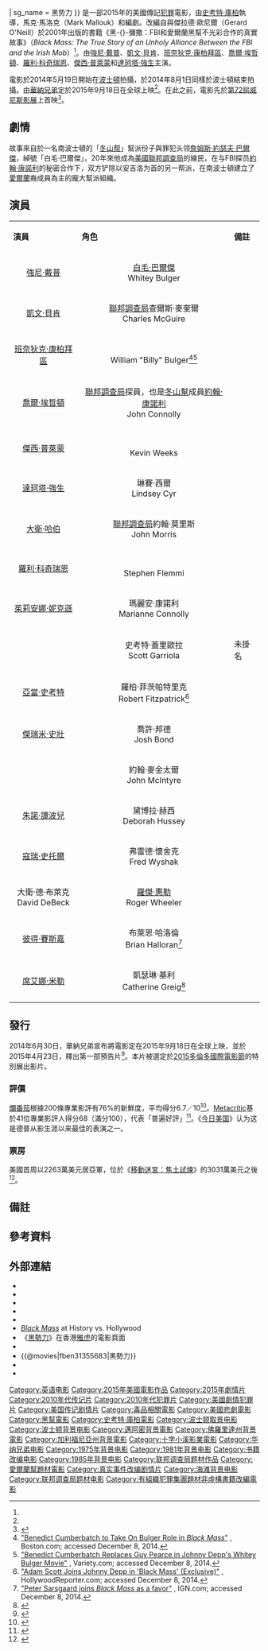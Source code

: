 {{noteTA
|T=zh-cn:黑色弥撒 (2015年电影);zh-hk:極黑勢力;zh-tw:黑勢力 (2015年電影);zh-sg:黑势力 (2015年电影);
|G1=Show
|G2=Movie
|1=zh-hk:史葛·古巴;zh-tw:史考特·庫柏;zh-cn:斯科特·库珀;
}}
{{otheruses|黑勢力}}
{{Infobox film
| name           = 黑勢力
| original_name  = {{lang|en|''Black Mass''}}
| image          = Black Mass poster.jpg
| caption        = 電影海報
| director       = [[史考特·庫柏|史考特·庫柏]]
| producer       = {{link-en|約翰·萊舍|John Lesher (producer)}}<br />{{link-en|布萊恩·奧利佛|Brian Oliver (producer)}}<br />史考特·庫柏<br />派屈克·麥考密克（Patrick McCormick）<br />泰勒·湯普森（Tyler Thompson）	
| writer         = {{link-en|傑茲·巴特華滋|Jez Butterworth}}<br />馬克·馬洛克（Mark Mallouk）
| based_on       = {{based on|黑-{}-彌撒：FBI和愛爾蘭黑幫不光彩合作的真實故事|{{link-en|迪克·萊爾|Dick Lehr}}與傑拉德·歐尼爾}}<ref name="novel-2001">2001，ISBN 978-006-095-925-8{{en}}；2015，ISBN 978-161-039-553-3{{en}}</ref>
| starring       = [[強尼·戴普|強尼·戴普]]<br />[[喬爾·埃哲頓|喬爾·埃哲頓]]<br />[[班奈狄克·康柏拜區|班奈狄克·康柏拜區]]<br />[[羅利·科奇瑞恩|羅利·科奇瑞恩]]<br />[[凱文·貝肯|凱文·貝肯]]<br />[[傑西·普萊蒙|傑西·普萊蒙]]<br />[[彼得·賽斯嘉|彼得·賽斯嘉]]<br />[[達珂塔·強生|達珂塔·強生]]<br />[[寇瑞·史托爾|寇瑞·史托爾]]
| music          = [[Junkie_XL|湯姆·霍肯伯格]]<ref>{{cite web|url=http://filmmusicreporter.com/2015/05/06/tom-holkenborg-junkie-xl-to-score-scott-coopers-black-mass/|title=Tom Holkenborg (Junkie XL) to Score Scott Cooper's 'Black Mass' -  Film Music Reporter|work=filmmusicreporter.com|accessdate=2015-12-23|archive-date=2016-03-03|archive-url=https://web.archive.org/web/20160303183539/http://filmmusicreporter.com/2015/05/06/tom-holkenborg-junkie-xl-to-score-scott-coopers-black-mass/|dead-url=no}}</ref>
| cinematography = {{link-en|高柳雅暢|Masanobu Takayanagi}}
| editing        = {{link-en|大衛·羅森布魯姆|David Rosenbloom}}<ref name=autogenerated2>{{Cite web |url=http://www.latino-review.com/news/filming-starts-on-untitled-whitey-bulger-film-starring-johnny-depp |title=Filming Starts on Untitled Whitey Bulger Film, Starring Johnny Depp — Latino-Review.com<!-- Bot generated title --> |accessdate=2015-04-25 |archive-date=2014-05-22 |archive-url=https://web.archive.org/web/20140522075934/http://www.latino-review.com/news/filming-starts-on-untitled-whitey-bulger-film-starring-johnny-depp |dead-url=no }}</ref>
| studio         = [[十字小溪影業|十字小溪影業]]<br />{{link-en|RatPac-Dune Entertainment|RatPac-Dune Entertainment}}<br />{{link-en|Infinitum Nihil|Infinitum Nihil}}<br />Vendian Entertainment
| distributor    = [[華納兄弟|華納兄弟]]
| released       = {{Film date|2015|9|04|[[第72屆威尼斯影展|威尼斯首映]]]|2015|9|17|新加坡|2015|9|18|美國|2015|10|23|台灣|2015|10|29|香港}}
| runtime        = 122分鐘
| country        = {{USA}}
| language       = 英語
| budget         = 5300萬美元<ref>{{Cite web |url=http://blogs.indiewire.com/theplaylist/johnny-depp-may-circle-back-to-whitey-bulger-pic-black-mass-with-scott-cooper-directing-20140114 |title=存档副本 |access-date=2015-04-25 |archive-url=https://web.archive.org/web/20140217192638/http://blogs.indiewire.com/theplaylist/johnny-depp-may-circle-back-to-whitey-bulger-pic-black-mass-with-scott-cooper-directing-20140114 |archive-date=2014-02-17 |dead-url=yes }}</ref><ref>{{Cite web |url=http://m.imdb.com/title/tt1355683/ |title=存档副本 |accessdate=2015-04-25 |archive-date=2015-10-04 |archive-url=https://web.archive.org/web/20151004045824/http://m.imdb.com/title/tt1355683/ |dead-url=no }}</ref>
| gross          = 9977萬美元
| cn_name        = 黑色弥撒{{small|（影碟）}}
| hk_name        = 極黑勢力
| tw_name        = 黑勢力<ref>{{@movies|id=fben31355683| title= 黑勢力 Black Mass}}<!-- 2015-10-09 accessdate --></ref>
| sg_name        = 黑势力
}}
{{作品名稱|name=''Black Mass''|hk=極黑勢力|tw=黑勢力|cn=黑色弥撒|equiv-sg=tw}}是一部2015年的美國傳記[[犯罪片|犯罪]]電影，由[[史考特·庫柏|史考特·庫柏]]執導，馬克·馬洛克（Mark Mallouk）和{{link-en|傑茲·巴特華滋|Jez Butterworth}}編劇。改編自{{link-en|迪克·萊爾|Dick Lehr}}與傑拉德·歐尼爾（Gerard O'Neill）於2001年出版的書籍《黑-{}-彌撒：FBI和愛爾蘭黑幫不光彩合作的真實故事》（''Black Mass: The True Story of an Unholy Alliance Between the FBI and the Irish Mob''）<ref name="novel-2001"/>。由[[強尼·戴普|強尼·戴普]]、[[凱文·貝肯|凱文·貝肯]]、[[班奈狄克·康柏拜區|班奈狄克·康柏拜區]]、[[喬爾·埃哲頓|喬爾·埃哲頓]]、[[羅利·科奇瑞恩|羅利·科奇瑞恩]]、[[傑西·普萊蒙|傑西·普萊蒙]]和[[達珂塔·強生|達珂塔·強生]]主演。

電影於2014年5月19日開始在[[波士頓|波士頓]]拍攝，於2014年8月1日同樣於波士頓結束拍攝。由[[華納兄弟|華納兄弟]]定於2015年9月18日在全球上映<ref name="release" />。在此之前，電影先於[[第72屆威尼斯影展|第72屆威尼斯影展]]上首映<ref>{{Cite web |url=http://variety.com/2015/film/festivals/johnny-depp-starrer-black-mass-to-world-preem-at-venice-film-festival-1201547904/ |title=存档副本 |accessdate=2015-07-27 |archive-date=2015-07-27 |archive-url=https://web.archive.org/web/20150727055549/http://variety.com/2015/film/festivals/johnny-depp-starrer-black-mass-to-world-preem-at-venice-film-festival-1201547904/ |dead-url=no }}</ref>。

== 劇情 ==
故事來自於一名南波士頓的「[[冬山帮|冬山帮]]」幫派份子與罪犯头领[[詹姆斯·約瑟夫·巴爾傑|詹姆斯·約瑟夫·巴爾傑]]，綽號「白毛·巴爾傑」，20年來他成為[[美國聯邦調查局|美國聯邦調查局]]的線民，在与FBI探员[[約翰·康諾利_(FBI)|約翰·康諾利]]的秘密合作下，双方铲除以安吉洛为首的另一帮派，在南波士頓建立了[[愛爾蘭|愛爾蘭]]裔成員為主的龐大幫派組織。

== 演員 ==
{|class="wikitable" 
|- style="background:cornflowerblue; color:white" align=center
|'''演員'''||'''角色'''||'''備註'''
|-
|<center> [[強尼·戴普|強尼·戴普]] || <center>[[詹姆斯·約瑟夫·巴爾傑|白毛·巴爾傑]]<br>Whitey Bulger ||
|-
|<center>[[凱文·貝肯|凱文·貝肯]] || <center>[[聯邦調查局|聯邦調查局]]查爾斯·麥奎爾<br>Charles McGuire ||
|-
|<center>[[班奈狄克·康柏拜區|班奈狄克·康柏拜區]] || <center>{{link-en|威廉·巴爾傑|William Bulger|威廉·「比利」·巴爾傑}}<br>William "Billy" Bulger<ref name=autogenerated1>[http://www.boston.com/entertainment/movies/2014/05/21/benedict-cumberbatch-take-bulger-role-black-mass/lTeJtQLzss4DhAEqryGo3M/story.html "Benedict Cumberbatch to Take On Bulger Role in ''Black Mass''"] {{Wayback|url=http://www.boston.com/entertainment/movies/2014/05/21/benedict-cumberbatch-take-bulger-role-black-mass/lTeJtQLzss4DhAEqryGo3M/story.html |date=20150430211120 }}, Boston.com; accessed December 8, 2014.</ref><ref>[http://variety.com/2014/film/news/benedict-cumberbatch-replaces-guy-pearce-in-johnny-depps-black-mass-1201188402 "Benedict Cumberbatch Replaces Guy Pearce in Johnny Depp's Whitey Bulger Movie"] {{Wayback|url=http://variety.com/2014/film/news/benedict-cumberbatch-replaces-guy-pearce-in-johnny-depps-black-mass-1201188402 |date=20150428230854 }}, Variety.com; accessed December 8, 2014.</ref> ||
|-
|<center>[[喬爾·埃哲頓|喬爾·埃哲頓]] || <center>[[聯邦調查局|聯邦調查局]]探員，也是[[冬山幫|冬山幫]]成員[[約翰·康諾利_(FBI)|約翰·康諾利]]<br>John Connolly ||
|-
|<center>[[傑西·普萊蒙|傑西·普萊蒙]] || <center>{{link-en|凱文·威克斯|Kevin Weeks}}<br>Kevin Weeks ||
|-
|<center>[[達珂塔·強生|達珂塔·強生]] || <center>琳賽·西爾<br>Lindsey Cyr ||
|-
|<center>[[大衛·哈伯|大衛·哈伯]] || <center>[[聯邦調查局|聯邦調查局]]約翰·莫里斯<br>John Morris ||
|-
|<center>[[羅利·科奇瑞恩|羅利·科奇瑞恩]] || <center>{{link-en|史蒂芬·佛萊明|Stephen Flemmi}}<br>Stephen Flemmi ||
|-
|<center>[[茱莉安娜·妮克遜|茱莉安娜·妮克遜]] || <center>瑪麗安·康諾利<br>Marianne Connolly ||
|-
|<center>{{link-en|詹姆斯·羅素|James Russo}} || <center>史考特·蓋里歐拉<br>Scott Garriola || 未掛名
|-
|<center>[[亞當·史考特_(演員)|亞當·史考特]] || <center>羅柏·菲茨帕特里克<br>Robert Fitzpatrick<ref>[http://www.hollywoodreporter.com/news/adam-scott-joins-johnny-depp-706342 "Adam Scott Joins Johnny Depp in 'Black Mass' (Exclusive)"] {{Wayback|url=http://www.hollywoodreporter.com/news/adam-scott-joins-johnny-depp-706342 |date=20150313191548 }}, HollywoodReporter.com; accessed December 8, 2014.</ref> ||
|-
|<center>[[傑瑞米·史壯|傑瑞米·史壯]] || <center>喬許·邦德<br>Josh Bond || 
|-
|<center>{{link-en|布拉德·卡特|Brad Carter}} || <center>約翰·麥金太爾<br>John McIntyre ||
|-
|<center>[[朱諾·譚波兒|朱諾·譚波兒]] || <center>黛博拉·赫西<br>Deborah Hussey ||
|-
|<center>[[寇瑞·史托爾|寇瑞·史托爾]] || <center>弗雷德·懷舍克<br>Fred Wyshak ||
|-
|<center>大衛·德·布萊克<br>David DeBeck || <center>[[羅傑·惠勒|羅傑·惠勒]]<br>Roger Wheeler ||
|-
|<center>[[彼得·賽斯嘉|彼得·賽斯嘉]] || <center>布萊恩·哈洛倫<br>Brian Halloran<ref>[http://www.ign.com/articles/2014/06/19/peter-sarsgaard-joins-black-mass-cast-as-a-favor "Peter Sarsgaard joins ''Black Mass'' as a favor"] {{Wayback|url=http://www.ign.com/articles/2014/06/19/peter-sarsgaard-joins-black-mass-cast-as-a-favor |date=20160505164241 }}, IGN.com; accessed December 8, 2014.</ref> ||
|-
|<center>[[席艾娜·米勒|席艾娜·米勒]] || <center>凱瑟琳·基利<br>Catherine Greig{{notetag|鏡頭已被刪減，改僅由口述的方式登場。}}<ref>{{cite web|url= http://www.eonline.com/news/692702/sienna-miller-cut-from-johnny-depp-film-black-mass-find-out-why?cmpid=rss-000000-rssfeed-365-celebritynews | title= Sienna Miller Cut From Johnny Depp Film Black Mass: Find Out Why | author= McKenna Aiello Thu. | date= Sep 3, 2015  |work=  E! Online | publisher= E! Entertainment Television| accessdate= September 3, 2015|language= en}}</ref> ||
|}

== 發行 ==
2014年6月30日，華納兄弟宣布將電影定在2015年9月18日在全球上映，並於2015年4月23日，釋出第一部預告片<ref name=release>{{cite news|last1=McNary|first1=Dave|title=Johnny Depp’s Whitey Bulger Movie Set for Sept. 18, 2015|url=http://variety.com/2014/film/news/johnny-depps-whitey-bulger-movie-set-for-sept-18-2015-1201255676/|accessdate=1 July 2014|publisher=variety.com|date=30 June 2014|archive-date=2015-05-07|archive-url=https://web.archive.org/web/20150507131530/http://variety.com/2014/film/news/johnny-depps-whitey-bulger-movie-set-for-sept-18-2015-1201255676/|dead-url=no}}</ref>。本片被選定於[[多倫多國際電影節|2015多倫多國際電影節]]的特別展出影片。

=== 評價 ===
[[爛番茄|爛番茄]]根據200條專業影評有76%的新鮮度，平均得分6.7／10<ref>{{cite web|url=http://www.rottentomatoes.com/m/black_mass_2015/|title=Black Mass (2015)|website=Rotten Tomatoes|accessdate=September 9, 2015|archive-date=2015-09-05|archive-url=https://web.archive.org/web/20150905124302/http://www.rottentomatoes.com/m/black_mass_2015/|dead-url=no}}</ref>。[[Metacritic|Metacritic]]基於41位專業影評人得分68（滿分100），代表「普遍好評」<ref>{{cite web|url=http://www.metacritic.com/movie/black-mass|title=Black Mass reviews|website=Metacritic|accessdate=September 9, 2015|archive-date=2015-09-08|archive-url=https://web.archive.org/web/20150908023938/http://www.metacritic.com/movie/black-mass|dead-url=no}}</ref>。《[[今日美国|今日美国]]》认为这是德普从影生涯以来最佳的表演之一。

=== 票房 ===
美國首周以2263萬美元居亞軍，位於《[[移動迷宮：焦土試煉|移動迷宮：焦土試煉]]》的3031萬美元之後<ref>{{cite web|url=http://deadline.com/2015/09/maze-runner-the-scorch-trials-black-mass-everest-captive-box-office-1201533896/|title=‘Scorch Trials’ Slows & ‘Black Mass’ Overperforms In The Face Of Fatigued Audiences – Saturday AM Box Office|work=deadline.com|accessdate=2015-09-30|archive-date=2017-07-16|archive-url=https://web.archive.org/web/20170716235047/http://deadline.com/2015/09/maze-runner-the-scorch-trials-black-mass-everest-captive-box-office-1201533896/|dead-url=no}}</ref>。

== 備註 ==
<div class="references-small">
{{notefoot}}
</div>

== 參考資料 ==
{{reflist|2}}

== 外部連結 ==
* {{Official|http://www.blackmassthemovie.com/}}
* {{IMDb title|1355683|黑勢力}}
* {{Box Office Mojo|whiteybulger15|黑勢力}}
* {{Rotten Tomatoes|black_mass_2015|黑勢力}}
* {{Metacritic|black-mass|黑勢力}}
* [http://www.historyvshollywood.com/reelfaces/black-mass/ ''Black Mass'']{{Wayback|url=http://www.historyvshollywood.com/reelfaces/black-mass/ |date=20150909205250 }} at History vs. Hollywood
* 《[https://hk.movies.yahoo.net/movie/details/27765-極黑勢力 黑勢力]》在香港[[雅虎|雅虎]]的電影頁面{{zh-hk}}
* {{Yahoomovie id|5816|黑勢力}}
* {{@movies|fben31355683|黑勢力}}
* {{Mtime|108649|黑勢力}}
* {{douban|title=黑勢力}}

{{Scott Cooper}}
{{DEFAULTSORT:Black Mass (film)}}
[[Category:英语电影|Category:英语电影]]
[[Category:2015年美國電影作品|Category:2015年美國電影作品]]
[[Category:2015年劇情片|Category:2015年劇情片]]
[[Category:2010年代传记片|Category:2010年代传记片]]
[[Category:2010年代犯罪片|Category:2010年代犯罪片]]
[[Category:美國劇情犯罪片|Category:美國劇情犯罪片]]
[[Category:美国传记剧情片|Category:美国传记剧情片]]
[[Category:毒品相關電影|Category:毒品相關電影]]
[[Category:美國悲劇電影|Category:美國悲劇電影]]
[[Category:黑幫電影|Category:黑幫電影]]
[[Category:史考特·庫柏電影|Category:史考特·庫柏電影]]
[[Category:波士顿取景电影|Category:波士顿取景电影]]
[[Category:波士顿背景电影|Category:波士顿背景电影]]
[[Category:邁阿密背景電影|Category:邁阿密背景電影]]
[[Category:佛羅里達州背景電影|Category:佛羅里達州背景電影]]
[[Category:加利福尼亞州背景電影|Category:加利福尼亞州背景電影]]
[[Category:十字小溪影業電影|Category:十字小溪影業電影]]
[[Category:华纳兄弟电影|Category:华纳兄弟电影]]
[[Category:1975年背景电影|Category:1975年背景电影]]
[[Category:1981年背景电影|Category:1981年背景电影]]
[[Category:书籍改编电影|Category:书籍改编电影]]
[[Category:1985年背景电影|Category:1985年背景电影]]
[[Category:联邦调查局题材作品|Category:联邦调查局题材作品]]
[[Category:愛爾蘭幫題材電影|Category:愛爾蘭幫題材電影]]
[[Category:真实事件改编剧情片|Category:真实事件改编剧情片]]
[[Category:海滩背景电影|Category:海滩背景电影]]
[[Category:联邦调查局题材电影|Category:联邦调查局题材电影]]
[[Category:有組織犯罪集團題材非虛構書籍改編電影|Category:有組織犯罪集團題材非虛構書籍改編電影]]